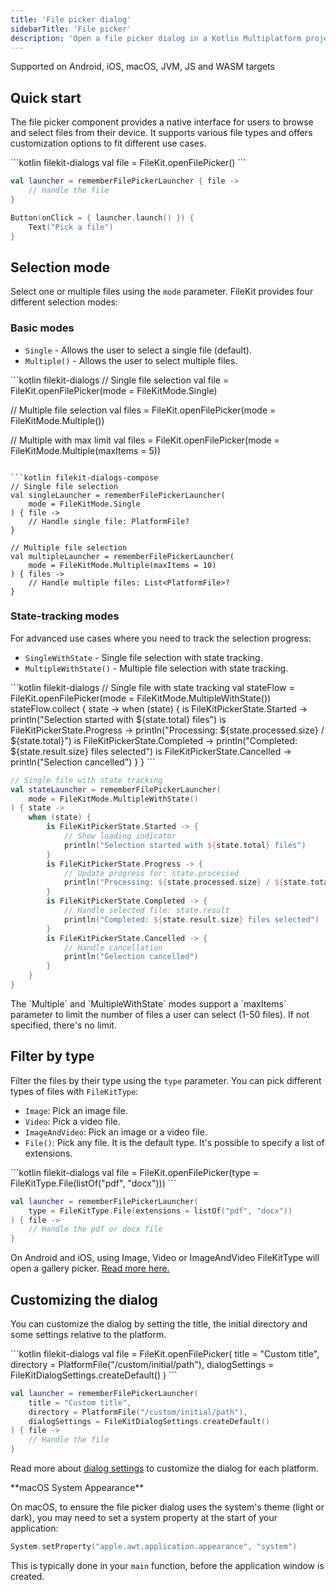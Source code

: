 ```yaml
---
title: 'File picker dialog'
sidebarTitle: 'File picker'
description: 'Open a file picker dialog in a Kotlin Multiplatform project'
---
```


<Check>Supported on Android, iOS, macOS, JVM, JS and WASM targets</Check>

## Quick start

The file picker component provides a native interface for users to browse and select files from their device. It supports various file types and offers customization options to fit different use cases.

<CodeGroup>
```kotlin filekit-dialogs
val file = FileKit.openFilePicker()
```

```kotlin filekit-dialogs-compose
val launcher = rememberFilePickerLauncher { file ->
    // Handle the file
}

Button(onClick = { launcher.launch() }) {
    Text("Pick a file")
}
```
</CodeGroup>

## Selection mode

Select one or multiple files using the `mode` parameter. FileKit provides four different selection modes:

### Basic modes
- `Single` - Allows the user to select a single file (default).
- `Multiple()` - Allows the user to select multiple files.

<CodeGroup>
```kotlin filekit-dialogs
// Single file selection
val file = FileKit.openFilePicker(mode = FileKitMode.Single)

// Multiple file selection
val files = FileKit.openFilePicker(mode = FileKitMode.Multiple())

// Multiple with max limit
val files = FileKit.openFilePicker(mode = FileKitMode.Multiple(maxItems = 5))
```

```kotlin filekit-dialogs-compose
// Single file selection
val singleLauncher = rememberFilePickerLauncher(
    mode = FileKitMode.Single
) { file ->
    // Handle single file: PlatformFile?
}

// Multiple file selection
val multipleLauncher = rememberFilePickerLauncher(
    mode = FileKitMode.Multiple(maxItems = 10)
) { files ->
    // Handle multiple files: List<PlatformFile>?
}
```
</CodeGroup>

### State-tracking modes

For advanced use cases where you need to track the selection progress:

- `SingleWithState` - Single file selection with state tracking.
- `MultipleWithState()` - Multiple file selection with state tracking.

<CodeGroup>
```kotlin filekit-dialogs
// Single file with state tracking
val stateFlow = FileKit.openFilePicker(mode = FileKitMode.MultipleWithState())
stateFlow.collect { state ->
    when (state) {
        is FileKitPickerState.Started -> println("Selection started with ${state.total} files")
        is FileKitPickerState.Progress -> println("Processing: ${state.processed.size} / ${state.total}")
        is FileKitPickerState.Completed -> println("Completed: ${state.result.size} files selected")
        is FileKitPickerState.Cancelled -> println("Selection cancelled")
    }
}
```

```kotlin filekit-dialogs-compose
// Single file with state tracking
val stateLauncher = rememberFilePickerLauncher(
    mode = FileKitMode.MultipleWithState()
) { state ->
    when (state) {
        is FileKitPickerState.Started -> {
            // Show loading indicator
            println("Selection started with ${state.total} files")
        }
        is FileKitPickerState.Progress -> {
            // Update progress for: state.processed
            println("Processing: ${state.processed.size} / ${state.total}")
        }
        is FileKitPickerState.Completed -> {
            // Handle selected file: state.result
            println("Completed: ${state.result.size} files selected")
        }
        is FileKitPickerState.Cancelled -> {
            // Handle cancellation
            println("Selection cancelled")
        }
    }
}
```
</CodeGroup>

<Info>
The `Multiple` and `MultipleWithState` modes support a `maxItems` parameter to limit the number of files a user can select (1-50 files). If not specified, there's no limit.
</Info>

## Filter by type

Filter the files by their type using the `type` parameter. You can pick different types of files with `FileKitType`:
- `Image`: Pick an image file.
- `Video`: Pick a video file.
- `ImageAndVideo`: Pick an image or a video file.
- `File()`: Pick any file. It is the default type. It's possible to specify a list of extensions.

<CodeGroup>
```kotlin filekit-dialogs
val file = FileKit.openFilePicker(type = FileKitType.File(listOf("pdf", "docx")))
```

```kotlin filekit-dialogs-compose
val launcher = rememberFilePickerLauncher(
    type = FileKitType.File(extensions = listOf("pdf", "docx"))
) { file ->
    // Handle the pdf or docx file
}
```
</CodeGroup>

<Info>On Android and iOS, using Image, Video or ImageAndVideo FileKitType will open a gallery picker. [Read more here.](/dialogs/gallery-picker)</Info>

## Customizing the dialog

You can customize the dialog by setting the title, the initial directory and some settings relative to the platform.

<CodeGroup>
```kotlin filekit-dialogs
val file = FileKit.openFilePicker(
    title = "Custom title",
    directory = PlatformFile("/custom/initial/path"),
    dialogSettings = FileKitDialogSettings.createDefault()
)
```

```kotlin filekit-dialogs-compose
val launcher = rememberFilePickerLauncher(
    title = "Custom title",
    directory = PlatformFile("/custom/initial/path"),
    dialogSettings = FileKitDialogSettings.createDefault()
) { file ->
    // Handle the file
}
```
</CodeGroup>

Read more about [dialog settings](/dialogs/dialog-settings) to customize the dialog for each platform.

<Note>
  **macOS System Appearance**

  On macOS, to ensure the file picker dialog uses the system's theme (light or dark), you may need to set a system property at the start of your application:

  ```kotlin
  System.setProperty("apple.awt.application.appearance", "system")
  ```

  This is typically done in your `main` function, before the application window is created.
</Note>